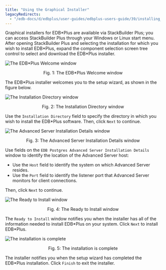 ```yaml
---
title: "Using the Graphical Installer"
legacyRedirects:
  - "/edb-docs/d/edbplus/user-guides/edbplus-users-guide/39/installing_edb_plus.html"
---
```


<div id="using_gui" class="registered_link"></div>


Graphical installers for EDB\*Plus are available via StackBuilder Plus; you can access StackBuilder Plus through your Windows or Linux start menu. After opening StackBuilder Plus and selecting the installation for which you wish to install EDB\*Plus, expand the component selection screen tree control to select and download the EDB\*Plus installer.

![The EDB\*Plus Welcome window](../images/edb_plus_welcome_1.png)

<div style="text-align: center"> Fig. 1: The EDB*Plus Welcome window </div>


The EDB\*Plus installer welcomes you to the setup wizard, as shown in the figure below.

![The Installation Directory window](../images/installation_directory.png)

<div style="text-align: center"> Fig. 2: The Installation Directory window </div>


Use the `Installation Directory` field to specify the directory in which you wish to install the EDB\*Plus software. Then, click `Next` to continue.

![The Advanced Server Installation Details window](../images/advanced_server_installation_details.png)

<div style="text-align: center"> Fig. 3: The Advanced Server Installation Details window </div>


Use fields on the `EDB Postgres Advanced Server Installation Details` window to identify the location of the Advanced Server host:

-   Use the `Host` field to identify the system on which Advanced Server resides.
-   Use the `Port` field to identify the listener port that Advanced Server monitors for client connections.

Then, click `Next` to continue.

![The Ready to Install window](../images/ready_to_install.png)

<div style="text-align: center"> Fig. 4: The Ready to Install window </div>


The `Ready to Install` window notifies you when the installer has all of the information needed to install EDB\*Plus on your system. Click `Next` to install EDB\*Plus.

![The installation is complete](../images/installation_complete.png)

<div style="text-align: center"> Fig. 5: The installation is complete </div>


The installer notifies you when the setup wizard has completed the EDB\*Plus installation. Click `Finish` to exit the installer.
